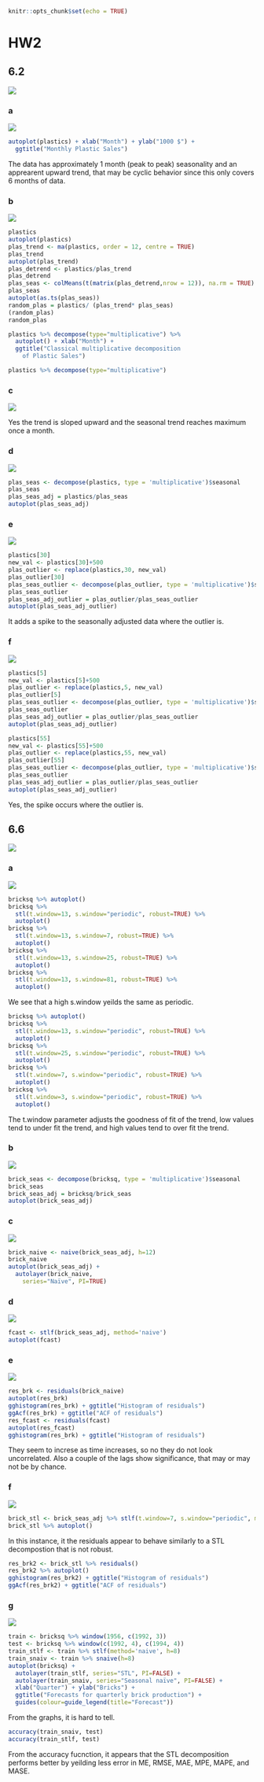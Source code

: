 ```r
knitr::opts_chunk$set(echo = TRUE)
```

# HW2


## 6.2
![](./week2/6.2.png)



### a
![](./week2/6.2a.png)



```r
autoplot(plastics) + xlab("Month") + ylab("1000 $") +
  ggtitle("Monthly Plastic Sales")
```

The data has approximately 1 month (peak to peak) seasonality and an apprearent upward trend, that may be cyclic behavior since this only covers 6 months of data.


### b
![](./week2/6.2b.png)

```r
plastics
autoplot(plastics)
plas_trend <- ma(plastics, order = 12, centre = TRUE)
plas_trend
autoplot(plas_trend)
plas_detrend <- plastics/plas_trend
plas_detrend
plas_seas <- colMeans(t(matrix(plas_detrend,nrow = 12)), na.rm = TRUE)
plas_seas
autoplot(as.ts(plas_seas))
random_plas = plastics/ (plas_trend* plas_seas)
(random_plas)
random_plas
```

```r
plastics %>% decompose(type="multiplicative") %>%
  autoplot() + xlab("Month") +
  ggtitle("Classical multiplicative decomposition
    of Plastic Sales")
```

```r
plastics %>% decompose(type="multiplicative")
```


### c
![](./week2/6.2c.png)

Yes the trend is sloped upward and the seasonal trend reaches maximum once a month.


### d
![](./week2/6.2d.png)

```r
plas_seas <- decompose(plastics, type = 'multiplicative')$seasonal
plas_seas
plas_seas_adj = plastics/plas_seas
autoplot(plas_seas_adj)
```


### e
![](./week2/6.2e.png)

```r
plastics[30]
new_val <- plastics[30]+500
plas_outlier <- replace(plastics,30, new_val)
plas_outlier[30]
plas_seas_outlier <- decompose(plas_outlier, type = 'multiplicative')$seasonal
plas_seas_outlier
plas_seas_adj_outlier = plas_outlier/plas_seas_outlier
autoplot(plas_seas_adj_outlier)
```

It adds a spike to the seasonally adjusted data where the outlier is.


### f
![](./week2/6.2f.png)

```r
plastics[5]
new_val <- plastics[5]+500
plas_outlier <- replace(plastics,5, new_val)
plas_outlier[5]
plas_seas_outlier <- decompose(plas_outlier, type = 'multiplicative')$seasonal
plas_seas_outlier
plas_seas_adj_outlier = plas_outlier/plas_seas_outlier
autoplot(plas_seas_adj_outlier)
```

```r
plastics[55]
new_val <- plastics[55]+500
plas_outlier <- replace(plastics,55, new_val)
plas_outlier[55]
plas_seas_outlier <- decompose(plas_outlier, type = 'multiplicative')$seasonal
plas_seas_outlier
plas_seas_adj_outlier = plas_outlier/plas_seas_outlier
autoplot(plas_seas_adj_outlier)
```

Yes, the spike occurs where the outlier is.


## 6.6
![](./week2/6.6.png)


### a
![](./week2/6.6a.png)

```r
bricksq %>% autoplot()
bricksq %>%
  stl(t.window=13, s.window="periodic", robust=TRUE) %>%
  autoplot()
bricksq %>%
  stl(t.window=13, s.window=7, robust=TRUE) %>%
  autoplot()
bricksq %>%
  stl(t.window=13, s.window=25, robust=TRUE) %>%
  autoplot()
bricksq %>%
  stl(t.window=13, s.window=81, robust=TRUE) %>%
  autoplot()
```

We see that a high s.window yeilds the same as periodic.

```r
bricksq %>% autoplot()
bricksq %>%
  stl(t.window=13, s.window="periodic", robust=TRUE) %>%
  autoplot()
bricksq %>%
  stl(t.window=25, s.window="periodic", robust=TRUE) %>%
  autoplot()
bricksq %>%
  stl(t.window=7, s.window="periodic", robust=TRUE) %>%
  autoplot()
bricksq %>%
  stl(t.window=3, s.window="periodic", robust=TRUE) %>%
  autoplot()
```

The t.window parameter adjusts the goodness of fit of the trend, low values tend to under fit the trend, and high values tend to over fit the trend.


### b
![](./week2/6.6b.png)


```r
brick_seas <- decompose(bricksq, type = 'multiplicative')$seasonal
brick_seas
brick_seas_adj = bricksq/brick_seas
autoplot(brick_seas_adj)
```


### c
![](./week2/6.6c.png)

```r
brick_naive <- naive(brick_seas_adj, h=12)
brick_naive
autoplot(brick_seas_adj) +
  autolayer(brick_naive,
    series="Naïve", PI=TRUE)
```



### d
![](./week2/6.6d.png)

```r
fcast <- stlf(brick_seas_adj, method='naive')
autoplot(fcast)
```



### e
![](./week2/6.6e.png)

```r
res_brk <- residuals(brick_naive)
autoplot(res_brk)
gghistogram(res_brk) + ggtitle("Histogram of residuals")
ggAcf(res_brk) + ggtitle("ACF of residuals")
res_fcast <- residuals(fcast)
autoplot(res_fcast)
gghistogram(res_brk) + ggtitle("Histogram of residuals")
```

They seem to increse as time increases, so no they do not look uncorrelated. Also a couple of the lags show significance, that may or may not be by chance.



### f
![](./week2/6.6f.png)

```r
brick_stl <- brick_seas_adj %>% stlf(t.window=7, s.window="periodic", method = 'naive', robust=TRUE) 
brick_stl %>% autoplot()
```

In this instance, it the residuals appear to behave similarly to a STL decompostion that is not robust.

```r
res_brk2 <- brick_stl %>% residuals()
res_brk2 %>% autoplot()
gghistogram(res_brk2) + ggtitle("Histogram of residuals")
ggAcf(res_brk2) + ggtitle("ACF of residuals")
```



### g
![](./week2/6.6g.png)

```r
train <- bricksq %>% window(1956, c(1992, 3))
test <- bricksq %>% window(c(1992, 4), c(1994, 4))
train_stlf <- train %>% stlf(method='naive', h=8)
train_snaiv <- train %>% snaive(h=8)
autoplot(bricksq) +
  autolayer(train_stlf, series="STL", PI=FALSE) +
  autolayer(train_snaiv, series="Seasonal naïve", PI=FALSE) +
  xlab("Quarter") + ylab("Bricks") +
  ggtitle("Forecasts for quarterly brick production") +
  guides(colour=guide_legend(title="Forecast"))
```

From the graphs, it is hard to tell.

```r
accuracy(train_snaiv, test)
accuracy(train_stlf, test)
```

From the accuracy fucnction, it appears that the STL decomposition performs better by yeilding less error in ME, RMSE, MAE, MPE, MAPE, and MASE.
